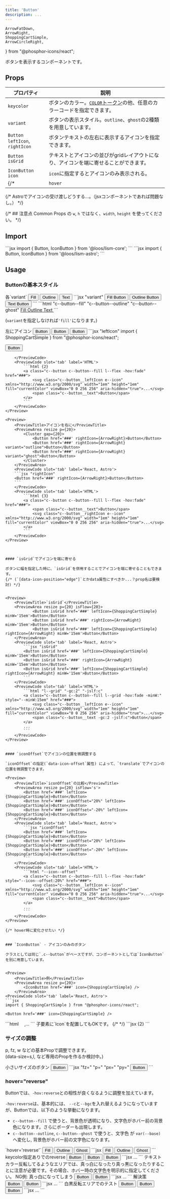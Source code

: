 ```yaml
---
title: 'Button'
description: ...
---
```


	ArrowFatDown,
	ArrowRight,
	ShoppingCartSimple,
	ArrowCircleRight,
} from "@phosphor-icons/react";

ボタンを表示するコンポーネントです。

## Props

| プロパティ | 説明 |
|---|---|
|`keycolor`| ボタンのカラー。[`COLOR`トークン](/ja/css/tokens/#color)の他、任意のカラーコードを指定できます。|
|`variant`| ボタンの表示スタイル。`outline`、`ghost`の2種類を用意しています。|
|<PropBadge>`Button`</PropBadge><br/>`leftIcon`, `rightIcon` | ボタンテキストの左右に表示するアイコンを指定できます。|
|<PropBadge>`Button`</PropBadge><br/>`isGrid`| テキストとアイコンの並びがgridレイアウトになり、アイコンを端に寄せることができます。|
|<PropBadge>`IconButton`</PropBadge><br/>`icon`| `icon`に指定するとアイコンのみ表示される。|
{/* |`hover`| デフォルトは`fade`が指定されています。| */}


{/* <Alert preset="info">
Astroでアイコンの受け渡しどうする...。（jsxコンポーネントであれば問題なし。）
</Alert> */}



{/* ## 注意点
Common Props の `w`, `h` ではなく、`width`, `height` を使ってください。 */}


## Import

<Preview>
	<PreviewCode slot='tab' label='React'>
```jsx
import { Button, IconButton } from '@loos/lism-core';
```
	</PreviewCode>
	<PreviewCode slot='tab' label='Astro'>
```jsx
import { Button, IconButton } from '@loos/lism-astro';
```
	</PreviewCode>
</Preview>



## Usage

### Buttonの基本スタイル

<Preview>
	<PreviewTitle>各`variant`</PreviewTitle>
	<PreviewArea resize p={20}>
		<Cluster gap={20}>
			<Button href='###' variant='fill'>Fill</Button>
			<Button href='###' variant='outline'>Outline</Button>
			<Button href='###' variant='ghost'>Text</Button>
		</Cluster>
	</PreviewArea>
	<PreviewCode slot='tab' label='React, Astro'>
		```jsx "variant"
		<Button href='###'>Fill Button</Button>
		<Button href='###' variant="outline">Outline Button</Button>
		<Button href='###' variant="ghost">Text Button</Button>
		```
	</PreviewCode>
	<PreviewCode slot='tab' label='HTML'>
		```html "c--button--fill" "c--button--outline" "c--button--ghost"
		<a class="c--button c--button--fill l--flex -hov:fade" href="###">
			<span class="c--button__text">Fill</span>
		</a>
		<a class="c--button c--button--outline l--flex -hov:fade" href="###">
			<span class="c--button__text">Outline</span>
		</a>
		<a class="c--button c--button--ghost l--flex -hov:fade" href="###">
			<span class="c--button__text">Text</span>
		</a>
		```
	</PreviewCode>
</Preview>

(`variant`を指定しなければ`'fill'`になります。)


<Preview>
	<PreviewTitle>左にアイコン</PreviewTitle>
	<PreviewArea resize p={20}>
		<Cluster gap={20}>
			<Button href='###' leftIcon={ShoppingCartSimple}>Button</Button>
			<Button href='###' leftIcon={ShoppingCartSimple} variant="outline">Button</Button>
			<Button href='###' leftIcon={ShoppingCartSimple} variant="ghost">Button</Button>
		</Cluster>
	</PreviewArea>
<PreviewCode slot='tab' label='React, Astro'>
```jsx "leftIcon"
import { ShoppingCartSimple } from "@phosphor-icons/react";

<Button href='###' leftIcon={ShoppingCartSimple}>Button</Button>
```
	</PreviewCode>
	<PreviewCode slot='tab' label='HTML'>
		```html {2}
		<a class="c--button c--button--fill l--flex -hov:fade" href="###">
			<svg class="c--button__leftIcon e--icon" xmlns="http://www.w3.org/2000/svg" width="1em" height="1em" fill="currentColor" viewBox="0 0 256 256" aria-hidden="true">...</svg>
			<span class="c--button__text">Button</span>
		</a>
		```
	</PreviewCode>
</Preview>

<Preview>
	<PreviewTitle>アイコンを右に</PreviewTitle>
	<PreviewArea resize p={20}>
		<Cluster gap={20}>
			<Button href='###' rightIcon={ArrowRight}>Button</Button>
			<Button href='###' rightIcon={ArrowRight} variant="outline">Button</Button>
			<Button href='###' rightIcon={ArrowRight} variant="ghost">Button</Button>
		</Cluster>
	</PreviewArea>
	<PreviewCode slot='tab' label='React, Astro'>
	```jsx "rightIcon"
	<Button href='###' rightIcon={ArrowRight}>Button</Button>
	```
	</PreviewCode>
	<PreviewCode slot='tab' label='HTML'>
		```html {3}
		<a class="c--button c--button--fill l--flex -hov:fade" href="###">
			<span class="c--button__text">Button</span>
			<svg class="c--button__rightIcon e--icon" xmlns="http://www.w3.org/2000/svg" width="1em" height="1em" fill="currentColor" viewBox="0 0 256 256" aria-hidden="true">...</svg>
		</a>
		```
	</PreviewCode>
</Preview>



#### `isGrid`でアイコンを端に寄せる

ボタンに幅を指定した時に、`isGrid`を併用することでアイコンを端に寄せることもできます。  
{/* (`[data-icon-position="edge"]`とかdata属性にすべきか...？prop名は要検討) */}


<Preview>
	<PreviewTitle>`isGrid`</PreviewTitle>
	<PreviewArea resize p={20} isFlow={20}>
			<Button isGrid href='###' leftIcon={ShoppingCartSimple} minW='15em'>Button</Button>
			<Button isGrid href='###' rightIcon={ArrowRight} minW='15em'>Button</Button>
			<Button isGrid href='###' leftIcon={ShoppingCartSimple} rightIcon={ArrowRight} minW='15em'>Button</Button>
	</PreviewArea>
	<PreviewCode slot='tab' label='React, Astro'>
		```jsx "isGrid"
		<Button isGrid href='###' leftIcon={ShoppingCartSimple} minW='15em'>Button</Button>
		<Button isGrid href='###' rightIcon={ArrowRight} minW='15em'>Button</Button>
		<Button isGrid href='###' leftIcon={ShoppingCartSimple} rightIcon={ArrowRight} minW='15em'>Button</Button>
		```
	</PreviewCode>
	<PreviewCode slot='tab' label='HTML'>
		```html "l--grid" "-gc:2" "-jslf:c"
		<a class="c--button c--button--fill l--grid -hov:fade -minW:" style="--minW:15em" href="###">
			<svg class="c--button__leftIcon e--icon" xmlns="http://www.w3.org/2000/svg" width="1em" height="1em" fill="currentColor" viewBox="0 0 256 256" aria-hidden="true">...</svg>
			<span class="c--button__text -gc:2 -jslf:c">Button</span>
		</a>
		...
		```
	</PreviewCode>
</Preview>


#### `iconOffset`でアイコンの位置を微調整する

`iconOffset`の指定(`data-icon-offset`属性) によって、`translate`でアイコンの位置を微調整できます。

<Preview>
	<PreviewTitle>`iconOffset`の比較</PreviewTitle>
	<PreviewArea resize p={20} isFlow='s'>
		<Button href='###' leftIcon={ShoppingCartSimple}>Button</Button>
		<Button href='###' iconOffset="20%" leftIcon={ShoppingCartSimple}>Button</Button>
		<Button href='###' iconOffset="-20%" leftIcon={ShoppingCartSimple}>Button</Button>
	</PreviewArea>
	<PreviewCode slot='tab' label='React, Astro'>
		```jsx "iconOffset"
		<Button href='###' leftIcon={ShoppingCartSimple}>Button</Button>
		<Button href='###' iconOffset="20%" leftIcon={ShoppingCartSimple}>Button</Button>
		<Button href='###' iconOffset="-20%" leftIcon={ShoppingCartSimple}>Button</Button>
		```
	</PreviewCode>
	<PreviewCode slot='tab' label='HTML'>
		```html "--icon--offset"
		<a class="c--button c--button--fill l--flex -hov:fade" style="--icon--offset:20%" href="###">
			<svg class="c--button__leftIcon e--icon" xmlns="http://www.w3.org/2000/svg" width="1em" height="1em" fill="currentColor" viewBox="0 0 256 256" aria-hidden="true">...</svg>
			<span class="c--button__text">Button</span>
		</a>
		...
		```
	</PreviewCode>
</Preview>

{/* hover時に変化させたい */}


### `IconButton` - アイコンのみのボタン

クラスとしては同じ`.c--button`がベースですが、コンポーネントとしては`IconButton`を別に用意しています。


<Preview>
	<PreviewTitle>例</PreviewTitle>
	<PreviewArea resize p={20}>
		<IconButton href='###' icon={ShoppingCartSimple} /> 
	</PreviewArea>
<PreviewCode slot='tab' label='React, Astro'>
```jsx
import { ShoppingCartSimple } from "@phosphor-icons/react";

<Button href='###' icon={ShoppingCartSimple} />
```
</PreviewCode>
<PreviewCode slot='tab' label='HTML'>
	```html
	<a class="c--button  c--button--fill l--flex -hov:fade" href="###">
		<svg class="c--button__icon e--icon" xmlns="http://www.w3.org/2000/svg" width="1em" height="1em" fill="currentColor" viewBox="0 0 256 256" aria-hidden="true">...</svg>
	</a>
	...
	```
</PreviewCode>
</Preview>

<Preview>
	<PreviewTitle>子要素に`Icon`を配置してもOKです。</PreviewTitle>
	<PreviewArea resize p={20}>
		<Cluster gap={20}>
			<IconButton hover='up'>
				<Icon icon={ShoppingCartSimple} weight='fill'/>
			</IconButton>
			{/* <IconButton href='###' icon={ArrowFatDown} hover="bxsh:4" variant="outline" />
			<IconButton href='###' icon={ArrowRight} hover={{bgc:'base-3'}} variant="ghost" /> */}
		</Cluster>
	</PreviewArea>
<PreviewCode>
```jsx {2}
<IconButton hover='up'>
	<Icon icon={ShoppingCartSimple} weight='fill'/>
</IconButton>
```
</PreviewCode>
</Preview>


### サイズの調整

p, fz, w などの基本Propで調整できます。  
(data-size=s,l, など専用のPropを作るか検討中。)

<Preview>
	<PreviewTitle>小さいサイズのボタン</PreviewTitle>
	<PreviewArea resize p={20}>
		<Cluster gap={20}>
			<Button href='###' keycolor='purple' fz='xs' p={10} leftIcon={ArrowRight}>Button</Button>
			<IconButton href='###' fz='xs' p={10} px={20} icon={ShoppingCartSimple} />
		</Cluster>
	</PreviewArea>
	<PreviewCode>
		```jsx "fz=" "p=" "px=" "py="
		<Button href='###' keycolor='purple' fz='xs' p={10} leftIcon={ArrowRight}>Button</Button>
		<IconButton href='###' fz='xs' py={10} px={20} icon={ShoppingCartSimple} />
		```
	</PreviewCode>
</Preview>


### hover="reverse"

Buttonでは、`-hov:reverse`との相性が良くなるように調整を加えています。

`-hov:reverse`は、基本的には、 `--c`と`--bgc`を入れ替えるようになっていますが、Buttonでは、以下のような挙動になります。

- `c--button--fill` で使うと、背景色が透明になり、文字色がホバー前の背景色になります。さらにボーダーも出現します。
- `c--button--outline`, `c--button--ghost` で使うと、文字色 が `var(--base)`へ変化し, 背景色がホバー前の文字色になります。

<Preview>
	<PreviewTitle>`hover='reverse'`</PreviewTitle>
	<PreviewArea resize p={20}>
		<Cluster gap={20}>
			<Button href='###' hover='reverse'>Fill</Button>
			<Button href='###' hover='reverse' variant='outline'>Outline</Button>
			<Button href='###' hover='reverse' variant='ghost'>Ghost</Button>
		</Cluster>
	</PreviewArea>
	<PreviewCode>
		```jsx
		<Cluster gap={20}>
			<Button href='###' hover='reverse'>Fill</Button>
			<Button href='###' hover='reverse' variant='outline'>Outline</Button>
			<Button href='###' hover='reverse' variant='ghost'>Ghost</Button>
		</Cluster>
		```
	</PreviewCode>
</Preview>

<Preview>
	<PreviewTitle>keycolor指定ありでのreverse</PreviewTitle>
	<PreviewArea resize p={20}>
		<Cluster gap={20}>
			<Button href='###' hover='reverse' keycolor='blue'>Button</Button>
			<Button href='###' hover='reverse' variant='outline' keycolor='pink'>Button</Button>
			<Button href='###' hover='reverse' variant='ghost' bgc='base-2'>Button</Button>
		</Cluster>
	</PreviewArea>
	<PreviewCode>
		```jsx
		...
		```
	</PreviewCode>
</Preview>

<Alert preset='warning'>
テキストカラー反転してるようなエリアでは、真っ白になったり真っ黒になったりすることに注意が必要です。その場合、ホバー時の文字色を明示的に指定してください。
</Alert>

<Preview>
	<PreviewTitle>NG例: 真っ白になってしまう</PreviewTitle>
	<PreviewArea resize p={20}>
		<Box p='40' hasLayer c='base'>
			<MediaLayer src='/img.jpg' alt='' width='960' height='640' z='-1'/>
			<FilterLayer blur='4px' z='-1'/>
			<FilterLayer bgc='#000' opacity='0.5' z='-1'/>
			<DammyText />
			<Cluster mbs={30} gap={20}>
				<Button href='###' keycolor='base' hover='reverse' variant='outline'>Button</Button>
				<Button href='###' c='base' hover='reverse' variant='ghost'>Button</Button>
			</Cluster>
		</Box>
	</PreviewArea>
	<PreviewCode>
		```jsx
		...
		```
	</PreviewCode>
</Preview>

<Preview>
	<PreviewTitle>解決策</PreviewTitle>
	<PreviewArea resize p={20}>
		<Box p='40' hasLayer c='base'>
			<MediaLayer src='/img.jpg' alt='' width='960' height='640' z='-1'/>
			<FilterLayer blur='4px' z='-1'/>
			<FilterLayer bgc='#000' opacity='0.5' z='-1'/>
			<DammyText />
			<Cluster mbs={30} gap={20}>
				<Button href='###' keycolor='base' hover={['reverse', { c:'content' }]} variant='outline'>Button</Button>
				<Button href='###' c='base' hover={['reverse', { c:'content' }]} variant='ghost'>Button</Button>
			</Cluster>
		</Box>
	</PreviewArea>
	<PreviewCode>
		```jsx
		...
		```
	</PreviewCode>
</Preview>


<Preview>
	<PreviewTitle>白黒反転エリアでのテスト</PreviewTitle>
	<PreviewArea resize p={20}>
		<Box p='40' hasLayer c='base'>
			<MediaLayer src='/img.jpg' alt='' width='960' height='640' z='-1'/>
			<FilterLayer blur='4px' z='-1'/>
			<FilterLayer bgc='#000' opacity='0.5' z='-1'/>
			<DammyText />
			<Cluster mbs={30} gap={20}>
				<Button href='###' hover='reverse' variant='fill'>Button</Button>
				<Button href='###' hover={['reverse', { bgc:'transparent' }]} variant='fill'>Button</Button>
				<Button href='###' bgc='base' c='content' hover={['reverse', { bgc:'transparent' }]} variant='fill'>Button</Button>
			</Cluster>
		</Box>
	</PreviewArea>
	<PreviewCode>
		```jsx
		...
		```
	</PreviewCode>
</Preview>

